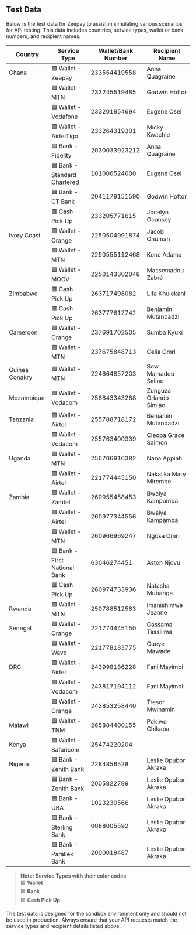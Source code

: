 ## Test Data

Below is the test data for Zeepay to assist in simulating various scenarios for API testing. This data includes countries, service types, wallet or bank numbers, and recipient names.

| **Country**    | **Service Type**           | **Wallet/Bank Number** | **Recipient Name**     |
| -------------- | -------------------------- | ---------------------- | ---------------------- |
| Ghana          | 🟩 Wallet - Zeepay          | 233554419558           | Anna Quagraine         |
|                | 🟩 Wallet - MTN             | 233245519485           | Godwin Hottor          |
|                | 🟩 Wallet - Vodafone        | 233201854694           | Eugene Osei            |
|                | 🟩 Wallet - AirtelTigo      | 233264319301           | Micky Kwachie          |
|                | 🟦 Bank - Fidelity          | 2030033923212          | Anna Quagraine         |
|                | 🟦 Bank - Standard Chartered| 101006524600           | Eugene Osei            |
|                | 🟦 Bank - GT Bank           | 2041179151590          | Godwin Hottor          |
|                | 🟥 Cash Pick Up             | 233205771615           | Jocelyn Ocansey        |
| Ivory Coast    | 🟩 Wallet - Orange          | 2250504991874          | Jacob Onumah           |
|                | 🟩 Wallet - MTN             | 2250555112468          | Kone Adama             |
|                | 🟩 Wallet - MOOV            | 2250143302048          | Massemadou Zabré       |
| Zimbabwe       | 🟥 Cash Pick Up             | 263717498082           | Lifa Khulekani         |
|                | 🟥 Cash Pick Up             | 263777612742           | Benjamin Mutandadzi    |
| Cameroon       | 🟩 Wallet - Orange          | 237691702505           | Sumba Kyuki            |
|                | 🟩 Wallet - MTN             | 237675848713           | Celia Omri             |
| Guinea Conakry | 🟩 Wallet - MTN             | 224664857203           | Sow Mamadou Saliou     |
| Mozambique     | 🟩 Wallet - Vodacom         | 258843343268           | Zunguza Orlando Simiao |
| Tanzania       | 🟩 Wallet - Airtel          | 255788718172           | Benjamin Mutandadzi    |
|                | 🟩 Wallet - Vodacom         | 255763400339           | Cleopa Grace Saimon    |
| Uganda         | 🟩 Wallet - MTN             | 256706916382           | Nana Appiah            |
|                | 🟩 Wallet - Airtel          | 221774445150           | Nakalika Mary Mirembe  |
| Zambia         | 🟩 Wallet - Zamtel          | 260955458453           | Bwalya Kampamba        |
|                | 🟩 Wallet - Airtel          | 260977344556           | Bwalya Kampamba        |
|                | 🟩 Wallet - MTN             | 260966969247           | Ngosa Omri             |
|                | 🟦 Bank - First National Bank | 63046274451         | Aston Njovu            |
|                | 🟥 Cash Pick Up             | 260974733936           | Natasha Mubanga        |
| Rwanda         | 🟩 Wallet - MTN             | 250788512583           | Imanishimwe Jeanne     |
| Senegal        | 🟩 Wallet - Orange          | 221774445150           | Gassama Tassilima      |
|                | 🟩 Wallet - Wave            | 221778183775           | Gueye Mawade           |
| DRC            | 🟩 Wallet - Airtel          | 243998186228           | Fani Mayimbi           |
|                | 🟩 Wallet - Vodacom         | 243817194112           | Fani Mayimbi           |
|                | 🟩 Wallet - Orange          | 243853258440           | Tresor Mwinamin        |
| Malawi         | 🟩 Wallet - TNM             | 265884400155           | Pokiwe Chikapa         |
| Kenya          | 🟩 Wallet - Safaricom       | 25474220204            |                        |
| Nigeria        | 🟦 Bank - Zenith Bank       | 2284856528             | Leslie Opubor Akraka   |
|                | 🟦 Bank - Zenith Bank       | 2005822799             | Leslie Opubor Akraka   |
|                | 🟦 Bank - UBA               | 1023230566             | Leslie Opubor Akraka   |
|                | 🟦 Bank - Sterling Bank     | 0088005592             | Leslie Opubor Akraka   |
|                | 🟦 Bank - Parallex Bank     | 2000019487             | Leslie Opubor Akraka   |


> **Note: Service Types with their color codes**  
> 🟩 **Wallet**  
> 🟦 **Bank**  
> 🟥 **Cash Pick Up**


<Tip>
  The test data is designed for the sandbox environment only and should not be
  used in production. Always ensure that your API requests match the service
  types and recipient details listed above.
</Tip>
